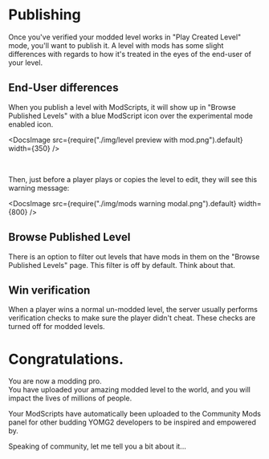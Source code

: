 
# Publishing

Once you've verified your modded level works in "Play Created Level" mode, you'll want to publish it. A level with mods has some slight differences with regards to how it's treated in the eyes of the end-user of your level.

## End-User differences

When you publish a level with ModScripts, it will show up in "Browse Published Levels" with a blue ModScript icon over the experimental mode enabled icon.

<DocsImage
  src={require("./img/level preview with mod.png").default}
  width={350}
/>

<br />

Then, just before a player plays or copies the level to edit, they will see this
warning message:

<DocsImage src={require("./img/mods warning modal.png").default} width={800} />

## Browse Published Level

There is an option to filter out levels that have mods in them on the "Browse Published Levels" page. This filter is off by default. Think about that.

## Win verification

When a player wins a normal un-modded level, the server usually performs verification checks to make sure the player didn't cheat. These checks are turned off for modded levels.

# Congratulations.

You are now a modding pro.  
You have uploaded your amazing modded level to the world, and you will impact the lives of millions of people.

Your ModScripts have automatically been uploaded to the Community Mods panel for other budding YOMG2 developers to be inspired and empowered by.

Speaking of community, let me tell you a bit about it...
